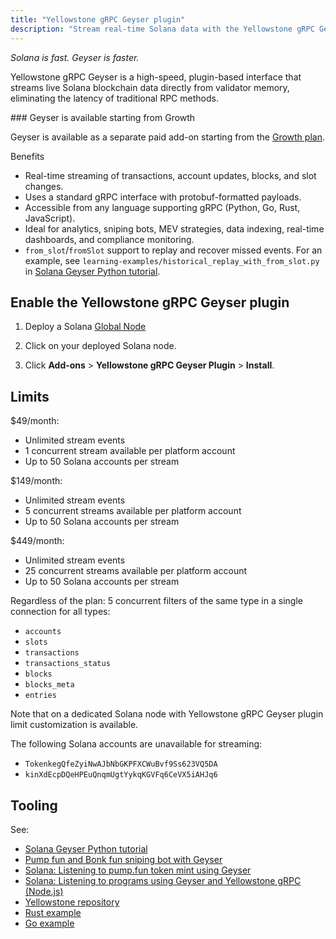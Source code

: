 ```yaml
---
title: "Yellowstone gRPC Geyser plugin"
description: "Stream real-time Solana data with the Yellowstone gRPC Geyser plugin and learn how to build analytics, trading, and indexing tools."
---
```


_Solana is fast. Geyser is faster._

Yellowstone gRPC Geyser is a high-speed, plugin-based interface that streams live Solana blockchain data directly from validator memory, eliminating the latency of traditional RPC methods.

<Check>
  ### Geyser is available starting from Growth

  Geyser is available as a separate paid add-on starting from the [Growth plan](https://chainstack.com/pricing).
</Check>

Benefits

- Real-time streaming of transactions, account updates, blocks, and slot changes.
- Uses a standard gRPC interface with protobuf-formatted payloads.
- Accessible from any language supporting gRPC (Python, Go, Rust, JavaScript).
- Ideal for analytics, sniping bots, MEV strategies, data indexing, real-time dashboards, and compliance monitoring.
- `from_slot`/`fromSlot` support to replay and recover missed events. For an example, see `learning-examples/historical_replay_with_from_slot.py` in [Solana Geyser Python tutorial](https://github.com/chainstacklabs/grpc-geyser-tutorial).

## Enable the Yellowstone gRPC Geyser plugin

1. Deploy a Solana [Global Node](/docs/global-elastic-node)

2. Click on your deployed Solana node.

3. Click **Add-ons** > **Yellowstone gRPC Geyser Plugin** > **Install**.

## Limits

$49/month:
* Unlimited stream events
* 1 concurrent stream available per platform account
* Up to 50 Solana accounts per stream

$149/month:
* Unlimited stream events
* 5 concurrent streams available per platform account
* Up to 50 Solana accounts per stream

$449/month:
* Unlimited stream events
* 25 concurrent streams available per platform account
* Up to 50 Solana accounts per stream

Regardless of the plan: 5 concurrent filters of the same type in a single connection for all types:
* `accounts`
* `slots`
* `transactions`
* `transactions_status`
* `blocks`
* `blocks_meta`
* `entries`

Note that on a dedicated Solana node with Yellowstone gRPC Geyser plugin limit customization is available.

The following Solana accounts are unavailable for streaming:

* `TokenkegQfeZyiNwAJbNbGKPFXCWuBvf9Ss623VQ5DA`
* `kinXdEcpDQeHPEuQnqmUgtYykqKGVFq6CeVX5iAHJq6`

## Tooling

See:

- [Solana Geyser Python tutorial](https://github.com/chainstacklabs/grpc-geyser-tutorial)
- [Pump fun and Bonk fun sniping bot with Geyser](https://github.com/chainstacklabs/pumpfun-bonkfun-bot)
- [Solana: Listening to pump.fun token mint using Geyser](/docs/solana-listening-to-pumpfun-token-mint-using-geyser)
- [Solana: Listening to programs using Geyser and Yellowstone gRPC (Node.js)](/docs/solana-listening-to-programs-using-geyser-and-yellowstone-grpc-node-js)
- [Yellowstone repository](https://github.com/rpcpool/yellowstone-grpc)
- [Rust example](https://github.com/rpcpool/yellowstone-grpc/tree/master/examples/rust)
- [Go example](https://github.com/rpcpool/yellowstone-grpc/tree/master/examples/golang)